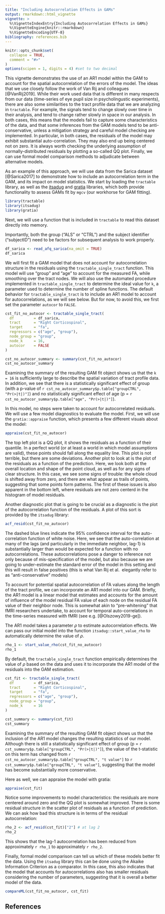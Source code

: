 ```yaml
---
title: "Including Autocorrelation Effects in GAMs"
output: rmarkdown::html_vignette
vignette: >
  %\VignetteIndexEntry{Including Autocorrelation Effects in GAMs}
  %\VignetteEngine{knitr::rmarkdown}
  %\VignetteEncoding{UTF-8}
bibliography: references.bib
---
```


```r
knitr::opts_chunk$set(
  collapse = TRUE,
  comment = "#>"
)
options(scipen = 1, digits = 4) #set to two decimal 
```

This vignette demonstrates the use of an AR1 model within the GAM to account for
the spatial autocorrelation of the errors of the model. The ideas that we use closely follow the work of Van Rij and colleagues [@VanRij2019]. While their work used data that is different in many respects from our data (time-series of eye pupil size in psycholingustic experiments), there are also some similarities to the tract profile data that we are analyzing in `tractable`. For example, the signals tend to change slowly over time in their analysis, and tend to change rather slowly in space in our analysis. In both cases, this means that the models fail to capture some characteristics of the data, and that some inferences from the GAM models tend to be anti-conservative, unless a mitigation strategy and careful model checking are implemented. In particular, in both cases, the residuals of the model may exhibit substantial auto-correlation. They may also end up being centered not on zero. It is always worth checking the underlying assumption of normally-distributed residuals by plotting a so-called QQ plot. Finally, we can use formal model comparison methods to adjudicate between alternative models.

As an example of this approach, we will use data from the Sarica dataset [@Sarica2017] to demonstrate how to include an autocorrelation term in the GAM, and its impact on model statistics.  We start by loading the `tractable` library, as well as the [itsadug](https://www.rdocumentation.org/packages/itsadug/versions/2.4.1/topics/itsadug) and [gratia](https://gavinsimpson.github.io/gratia/) libraries, which both provide functionality to assess GAMs fit by `mgcv` (our workhorse for GAM fitting).

```r
library(tractable)
library(itsadug)
library(gratia)
```

Next, we will use a function that is included in `tractable` to read this dataset directly into memory. 

Importantly, both the group ("ALS" or "CTRL") and the subject identifier ("subjectID") need to be factors for subsequent analysis to work properly.

```r
df_sarica <- read_afq_sarica(na_omit = TRUE)
df_sarica
```

We will first fit a GAM model that does not account for autocorrelation structure 
in the residuals using the `tractable_single_tract` function. This model will use 
"group" and "age" to account for the measured FA, while smoothing over the tract 
nodes. We will  also use the automated procedure implemented in 
`tractable_single_tract` to  determine the ideal value for `k`, a parameter used 
to determine the number of  spline functions. The default behavior for 
`tractable_single_tract` is to include  an AR1 model to account for 
autocorrelations, as we will see below. But for now, to avoid this, we first set 
the parameter `autocor` to `FALSE`. 


```r
cst_fit_no_autocor <- tractable_single_tract(
  df         = df_sarica,
  tract      = "Right Corticospinal",
  target     = "fa",
  regressors = c("age", "group"),
  node_group = "group",
  node_k     = 16,
  autocor    = FALSE
)

cst_no_autocor_summary <- summary(cst_fit_no_autocor)
cst_no_autocor_summary
```

Examining the summary of the resulting GAM fit object shows us that the `k = 16`
is sufficiently large to describe the spatial variation of tract profile data.
In addition, we see that there is a statistically significant effect of group
(with a p-value of `r cst_no_autocor_summary$p.table["groupCTRL", "Pr(>|t|)"]`) and no statistically significant effect of age (p = `r cst_no_autocor_summary$p.table["age", "Pr(>|t|)"]`).

In this model, no steps were taken to account for autocorrelated residuals. We will use a few model diagnostics to evaluate the model. First, we will use the `gratia::appraise` function, which presents a few different visuals about the model: 

```r
appraise(cst_fit_no_autocor)
```


The top left plot is a QQ plot, it shows the residuals as a function of their quantile. In a perfect world (or at least a world in which model assumptions are valid), these points should fall along the equality line. This plot is not terrible, but there are some deviations. Another plot to look at is the plot of the residuals as a function of the prediction. Here, we look both at the overall location and shape of the point cloud, as well as for any signs of clear structure. In this case, we see some signs of trouble: the whole cloud is shifted away from zero, and there are what appear as trails of points, suggesting that some points form patterns. The first of these issues is also apparent in the bottom left, where residuals are not zero centerd in the histogram of model residuals. 

Another diagnostic plot that is going to be crucial as a diagnostic is the plot of the autocorrelation function of the residuals. A plot of this sort is provided by the `itsadug` library: 

```r
acf_resid(cst_fit_no_autocor)
```

The dashed blue lines indicate the 95% confidence interval for the auto-correlation 
function of white noise. Here, we see that the auto-correlation at many of the lags 
(and particularly in the immediate neighbor, lag-1) is substantially larger than 
would be expected for a function with no autocorrelations.  These autocorrelations 
pose a danger to inference not only because of  mis-specification of the model, but 
also because we are going to under-estimate the  standard error of the model in 
this setting and this will result in false  positives (this is what Van Rij et al. 
elegantly refer to as "anti-conservative"  models)

To account for potential spatial autocorrelation of FA values along the length 
of the tract profile, we can incorporate an AR1 model into our GAM. Briefly, the
AR1 model is a linear model that estimates and accounts for the amount of influence 
of the model residual FA value of each node on the residual FA value of 
their neighbor node. This is somewhat akin to "pre-whitening" that fMRI researchers undertake, to account for temporal auto-correlations in the time-series measured with fMRI (see e.g. [@Olszowy2019-ge]). 

The AR1 model takes a parameter $\rho$ to estimate autocorrelation effects. We 
can pass our initial model into the function `itsadug::start_value_rho` to 
automatically determine the value of $\rho$. 

```r
rho_1 <- start_value_rho(cst_fit_no_autocor)
rho_1
```

By default, the `tractable_single_tract` function empirically determines the value of $\rho$ based on the data and uses it to incorporate the AR1 model of the residuals into the GAM estimation. 

```r
cst_fit <- tractable_single_tract(
  df         = df_sarica,
  tract      = "Right Corticospinal",
  target     = "fa",
  regressors = c("age", "group"),
  node_group = "group",
  node_k     = 16
)

cst_summary <- summary(cst_fit)
cst_summary
```

Examining the summary of the resulting GAM fit object shows us that the inclusion
of the AR1 model changes the resulting statistics of our model. Although there 
is still a statistically significant effect of group (p = `r cst_summary$p.table["groupCTRL", "Pr(>|t|)"]`), the value of the t-statistic on this term has changed from `r cst_no_autocor_summary$p.table["groupCTRL", "t value"]` to `r cst_summary$p.table["groupCTRL", "t value"]`, suggesting that the model has become substantially more conservative.

Here as well, we can appraise the model with gratia:

```r
appraise(cst_fit)
```

Notice some improvements to model characteristics: the residuals are more centered around zero and the QQ plot is somewhat improved. There is some residual structure in the scatter plot of residuals as a function of prediction. We can ask how bad this structure is in terms of the residual autocorrelation: 

```r
rho_2 <- acf_resid(cst_fit)["2"] # at lag 2
rho_2
```

This shows that the lag-1 autocorrelation has been reduced from approximately `r rho_1` to approximately `r rho_2`. 

Finally, formal model comparison can tell us which of these models better fit the 
data. Using the `itsadug` library this can be done using the Akaike Information 
Criterion as a comparator. In this case, this also indicates that the model that 
accounts for autocorrelations also has smaller residuals considering the number of 
parameters, suggesting that it is overall a better model of the data.

```r
compareML(cst_fit_no_autocor, cst_fit)
```

## References

